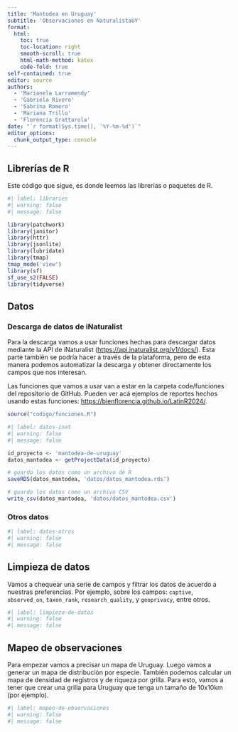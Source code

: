 ```yaml
---
title: 'Mantodea en Uruguay'
subtitle: 'Observaciones en NaturalistaUY'
format: 
  html:
    toc: true
    toc-location: right
    smooth-scroll: true
    html-math-method: katex
    code-fold: true
self-contained: true
editor: source
authors: 
  - 'Marianela Larramendy'
  - 'Gabriela Rivero'
  - 'Sabrina Romero'
  - 'Mariana Trillo'
  - 'Florencia Grattarola'
date: "`r format(Sys.time(), '%Y-%m-%d')`"
editor_options: 
  chunk_output_type: console
---
```


## Librerías de R

Este código que sigue, es donde leemos las librerías o paquetes de R.

```r
#| label: libraries
#| warning: false
#| message: false

library(patchwork)
library(janitor)
library(httr)
library(jsonlite)
library(lubridate)
library(tmap)
tmap_mode('view')
library(sf)
sf_use_s2(FALSE)
library(tidyverse)
```

## Datos

### Descarga de datos de iNaturalist

Para la descarga vamos a usar funciones hechas para descargar datos mediante la API de iNaturalist (<https://api.inaturalist.org/v1/docs/>). Esta parte también se podría hacer a través de la plataforma, pero de esta manera podemos automatizar la descarga y obtener directamente los campos que nos interesan.  

Las funciones que vamos a usar van a estar en la carpeta code/funciones del repositorio de GitHub. Pueden ver acá ejemplos de reportes hechos usando estas funciones: <https://bienflorencia.github.io/LatinR2024/>.   

```r
source("codigo/funciones.R")
```

```r
#| label: datos-inat
#| warning: false
#| message: false

id_proyecto <- 'mantodea-de-uruguay'
datos_mantodea <- getProjectData(id_proyecto)

# guardo los datos como un archivo de R
saveRDS(datos_mantodea, 'datos/datos_mantodea.rds')

# guardo los datos como un archivo CSV
write_csv(datos_mantodea, 'datos/datos_mantodea.csv')
```

### Otros datos

```r
#| label: datos-otros
#| warning: false
#| message: false


```

## Limpieza de datos 

Vamos a chequear una serie de campos y filtrar los datos de acuerdo a nuestras preferencias. Por ejemplo, sobre los campos: `captive`, `observed_on`, `taxon_rank`, `research_quality`, y `geoprivacy`, entre otros.

```r
#| label: limpieza-de-datos
#| warning: false
#| message: false

```


## Mapeo de observaciones

Para empezar vamos a precisar un mapa de Uruguay. Luego vamos a generar un mapa de distribución por especie. También podemos calcular un mapa de densidad de registros y de riqueza por grilla. Para esto, vamos a tener que crear una grilla para Uruguay que tenga un tamaño de 10x10km (por ejemplo). 

```r
#| label: mapeo-de-observaciones
#| warning: false
#| message: false


```
